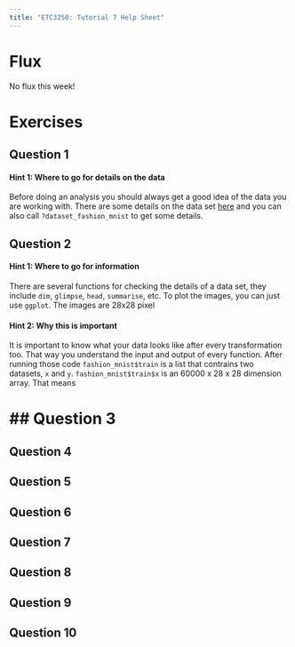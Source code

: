 ```yaml
---
title: "ETC3250: Tutorial 7 Help Sheet"
---
```

# Flux

No flux this week!

# Exercises
## Question 1

::: {.callout-tip collapse="true"}
#### Hint 1: Where to go for details on the data
Before doing an analysis you should always get a good idea of the data you are working with. There are some details on the data set [here](https://tensorflow.rstudio.com/tutorials/keras/classification) and you can also call `?dataset_fashion_mnist` to get some details. 
:::


## Question 2

::: {.callout-tip collapse="true"}
#### Hint 1: Where to go for information
There are several functions for checking the details of a data set, they include `dim`, `glimpse`, `head`, `summarise`, etc. To plot the images, you can just use `ggplot`. The images are 28x28 pixel  
:::

::: {.callout-tip collapse="true"}
#### Hint 2: Why this is important
It is important to know what your data looks like after every transformation too. That way you understand the input and output of every function. After running those code `fashion_mnist$train` is a list that contrains two datasets, `x` and `y`. `fashion_mnist$train$x` is an 60000 x 28 x 28 dimension array. That means
:::


## Question 3
=

## Question 4



## Question 5



## Question 6



## Question 7



## Question 8



## Question 9



## Question 10


